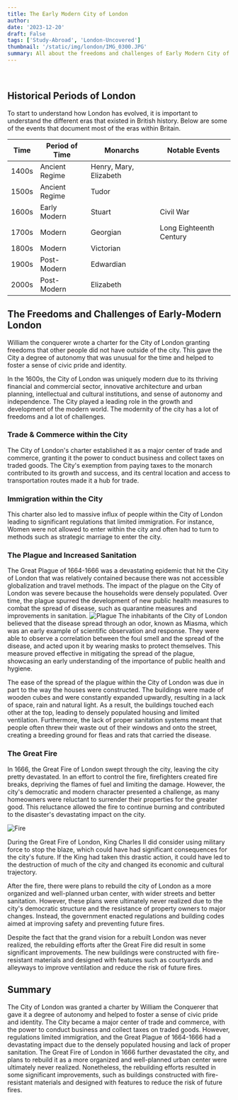```yaml
---
title: The Early Modern City of London
author:
date: '2023-12-20'
draft: False
tags: ['Study-Abroad', 'London-Uncovered']
thumbnail: '/static/img/london/IMG_0300.JPG'
summary: All about the freedoms and challenges of Early Modern City of London.
---
```


<br />
<TOCInline toc={props.toc} exclude="Table of Contents" asDisclosure toHeading={5} />

## Historical Periods of London

To start to understand how London has evolved, it is important to understand the different eras that existed in British history. Below are some of the events that document most of the eras within Britain.

| Time  | Period of Time | Monarchs               | Notable Events          |
| ----- | -------------- | ---------------------- | ----------------------- |
| 1400s | Ancient Regime | Henry, Mary, Elizabeth |                         |
| 1500s | Ancient Regime | Tudor                  |                         |
| 1600s | Early Modern   | Stuart                 | Civil War               |
| 1700s | Modern         | Georgian               | Long Eighteenth Century |
| 1800s | Modern         | Victorian              |                         |
| 1900s | Post-Modern    | Edwardian              |                         |
| 2000s | Post-Modern    | Elizabeth              |                         |

## The Freedoms and Challenges of Early-Modern London

William the conquerer wrote a charter for the City of London granting freedoms that other people did not have outside of the city. This gave the City a degree of autonomy that was unusual for the time and helped to foster a sense of civic pride and identity.

In the 1600s, the City of London was uniquely modern due to its thriving financial and commercial sector, innovative architecture and urban planning, intellectual and cultural institutions, and sense of autonomy and independence. The City played a leading role in the growth and development of the modern world. The modernity of the city has a lot of freedoms and a lot of challenges.

### Trade & Commerce within the City

The City of London's charter established it as a major center of trade and commerce, granting it the power to conduct business and collect taxes on traded goods. The City's exemption from paying taxes to the monarch contributed to its growth and success, and its central location and access to transportation routes made it a hub for trade.

### Immigration within the City

This charter also led to massive influx of people within the City of London leading to significant regulations that limited immigration. For instance, Women were not allowed to enter within the city and often had to turn to methods such as strategic marriage to enter the city.

### The Plague and Increased Sanitation

The Great Plague of 1664-1666 was a devastating epidemic that hit the City of London that was relatively contained because there was not accessible globalization and travel methods. The impact of the plague on the City of London was severe because the households were densely populated. Over time, the plague spurred the development of new public health measures to combat the spread of disease, such as quarantine measures and improvements in sanitation.
![Plague](https://phi.history.ucla.edu/wp-content/uploads/sites/9/2020/10/Chevalier_Roze_a%CC%80_la_Tourette_-_1720-1030x671.png)
The inhabitants of the City of London believed that the disease spread through an odor, known as Miasma, which was an early example of scientific observation and response. They were able to observe a correlation between the foul smell and the spread of the disease, and acted upon it by wearing masks to protect themselves. This measure proved effective in mitigating the spread of the plague, showcasing an early understanding of the importance of public health and hygiene.

The ease of the spread of the plague within the City of London was due in part to the way the houses were constructed. The buildings were made of wooden cubes and were constantly expanded upwardly, resulting in a lack of space, rain and natural light. As a result, the buildings touched each other at the top, leading to densely populated housing and limited ventilation. Furthermore, the lack of proper sanitation systems meant that people often threw their waste out of their windows and onto the street, creating a breeding ground for fleas and rats that carried the disease.

### The Great Fire

In 1666, the Great Fire of London swept through the city, leaving the city pretty devastated. In an effort to control the fire, firefighters created fire breaks, depriving the flames of fuel and limiting the damage. However, the city's democratic and modern character presented a challenge, as many homeowners were reluctant to surrender their properties for the greater good. This reluctance allowed the fire to continue burning and contributed to the disaster's devastating impact on the city.

![Fire](https://www.historic-uk.com/wp-content/uploads/2021/05/london-after-fire-scaled.jpg)

During the Great Fire of London, King Charles II did consider using military force to stop the blaze, which could have had significant consequences for the city's future. If the King had taken this drastic action, it could have led to the destruction of much of the city and changed its economic and cultural trajectory.

After the fire, there were plans to rebuild the city of London as a more organized and well-planned urban center, with wider streets and better sanitation. However, these plans were ultimately never realized due to the city's democratic structure and the resistance of property owners to major changes. Instead, the government enacted regulations and building codes aimed at improving safety and preventing future fires.

Despite the fact that the grand vision for a rebuilt London was never realized, the rebuilding efforts after the Great Fire did result in some significant improvements. The new buildings were constructed with fire-resistant materials and designed with features such as courtyards and alleyways to improve ventilation and reduce the risk of future fires.

## Summary

The City of London was granted a charter by William the Conquerer that gave it a degree of autonomy and helped to foster a sense of civic pride and identity. The City became a major center of trade and commerce, with the power to conduct business and collect taxes on traded goods. However, regulations limited immigration, and the Great Plague of 1664-1666 had a devastating impact due to the densely populated housing and lack of proper sanitation. The Great Fire of London in 1666 further devastated the city, and plans to rebuild it as a more organized and well-planned urban center were ultimately never realized. Nonetheless, the rebuilding efforts resulted in some significant improvements, such as buildings constructed with fire-resistant materials and designed with features to reduce the risk of future fires.
